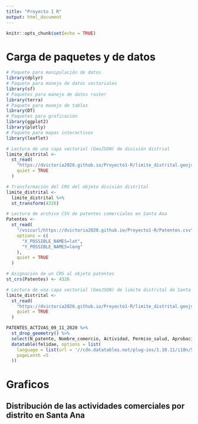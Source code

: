```yaml
---
title: "Proyecto 1 R"
output: html_document
---
```


```r
knitr::opts_chunk$set(echo = TRUE)
```

# Carga de paquetes y de datos

```r
# Paquete para manipulación de datos
library(dplyr)
# Paquete para manejo de datos vectoriales
library(sf)
# Paquetes para manejo de datos raster
library(terra)
# Paquete para manejo de tablas
library(DT)
# Paquetes para graficación
library(ggplot2)
library(plotly)
# Paquete para mapas interactivos
library(leaflet)
```


```r
# Lectura de una capa vectorial (GeoJSON) de división distrial
limite_distrital <-
  st_read(
    "https://dvictoria2020.github.io/Proyecto1-R/limite_distrital.geojson",
    quiet = TRUE
  )

# Transformación del CRS del objeto división distrital
limite_distrital <-
  limite_distrital %>%
  st_transform(4326)

# Lectura de archivo CSV de patentes comerciales en Santa Ana
Patentes <-
  st_read(
    "/vsicurl/https://dvictoria2020.github.io/Proyecto1-R/Patentes.csv",
    options = c(
      "X_POSSIBLE_NAMES=lat",
      "Y_POSSIBLE_NAMES=long"
    ),
    quiet = TRUE
  )

# Asignación de un CRS al objeto patentes
st_crs(Patentes) <- 4326

```


```r
# Lectura de una capa vectorial (GeoJSON) de limite distrital de Santa Ana
limite_distrital <-
  st_read(
    "https://dvictoria2020.github.io/Proyecto1-R/limite_distrital.geojson",
    quiet = TRUE
  )
```


```r
PATENTES_ACTIVAS_09_11_2020 %>%
  st_drop_geometry() %>%
  select(N_patente, Nombre_comercio, Actividad, Permiso_salud, Aprobacion, N_finca, Direccion_comercio, Distrito ) %>%
  datatable(felidae, options = list(
    language = list(url = '//cdn.datatables.net/plug-ins/1.10.11/i18n/Spanish.json'),
    pageLenth =5
  ))
```


# Graficos

## Distribución de las actividades comerciales por distrito en Santa Ana 

```r

```
